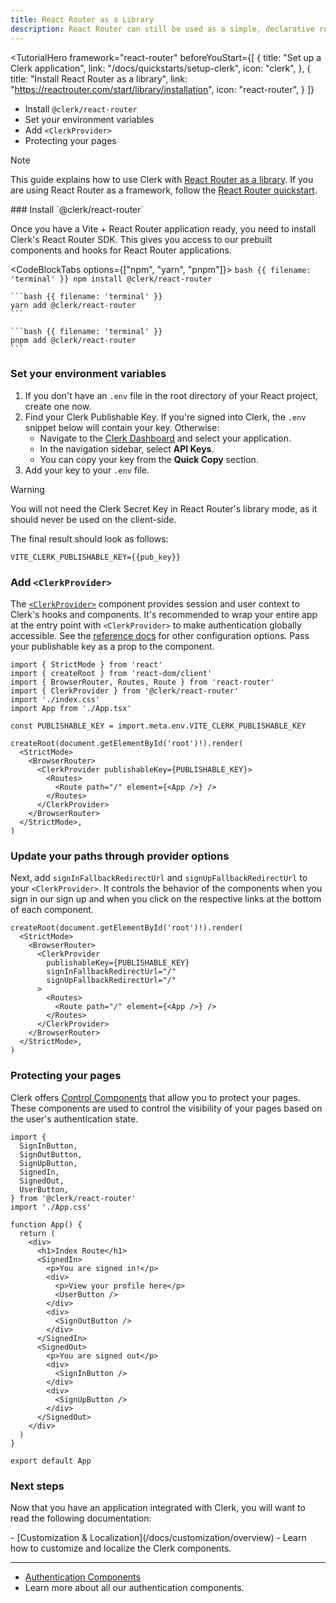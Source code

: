 ```yaml
---
title: React Router as a Library
description: React Router can still be used as a simple, declarative routing library and Clerk supports the Single Page Apps mode.
---
```


<TutorialHero
  framework="react-router"
  beforeYouStart={[
    {
      title: "Set up a Clerk application",
      link: "/docs/quickstarts/setup-clerk",
      icon: "clerk",
    },
    {
      title: "Install React Router as a library",
      link: "https://reactrouter.com/start/library/installation",
      icon: "react-router",
    }
  ]}
>
  - Install `@clerk/react-router`
  - Set your environment variables
  - Add `<ClerkProvider>`
  - Protecting your pages
</TutorialHero>

> [!NOTE]
> This guide explains how to use Clerk with [React Router as a library](https://reactrouter.com/start/library/installation).
> If you are using React Router as a framework, follow the [React Router quickstart](/docs/quickstarts/react-router).

<Steps>
  ### Install `@clerk/react-router`

  Once you have a Vite + React Router application ready, you need to install Clerk's React Router SDK. This gives you access to our prebuilt components and hooks for React Router applications.

  <CodeBlockTabs options={["npm", "yarn", "pnpm"]}>
    ```bash {{ filename: 'terminal' }}
    npm install @clerk/react-router
    ```

    ```bash {{ filename: 'terminal' }}
    yarn add @clerk/react-router
    ```

    ```bash {{ filename: 'terminal' }}
    pnpm add @clerk/react-router
    ```
  </CodeBlockTabs>

  ### Set your environment variables

  1. If you don't have an `.env` file in the root directory of your React project, create one now.
  1. Find your Clerk Publishable Key. If you're signed into Clerk, the `.env` snippet below will contain your key. Otherwise:
     - Navigate to the [Clerk Dashboard](https://dashboard.clerk.com/last-active?path=api-keys) and select your application.
     - In the navigation sidebar, select **API Keys**.
     - You can copy your key from the **Quick Copy** section.
  1. Add your key to your `.env` file.

  > [!WARNING]
  > You will not need the Clerk Secret Key in React Router's library mode, as it should never be used on the client-side.

  The final result should look as follows:

  ```env {{ filename: '.env' }}
  VITE_CLERK_PUBLISHABLE_KEY={{pub_key}}
  ```

  ### Add `<ClerkProvider>`

  The [`<ClerkProvider>`](/docs/components/clerk-provider) component provides session and user context to Clerk's hooks and components. It's recommended to wrap your entire app at the entry point with `<ClerkProvider>` to make authentication globally accessible. See the [reference docs](/docs/components/clerk-provider) for other configuration options. Pass your publishable key as a prop to the component.

  ```tsx {{ filename: 'src/main.tsx', mark: [4, 8, [13, 17]] }}
  import { StrictMode } from 'react'
  import { createRoot } from 'react-dom/client'
  import { BrowserRouter, Routes, Route } from 'react-router'
  import { ClerkProvider } from '@clerk/react-router'
  import './index.css'
  import App from './App.tsx'

  const PUBLISHABLE_KEY = import.meta.env.VITE_CLERK_PUBLISHABLE_KEY

  createRoot(document.getElementById('root')!).render(
    <StrictMode>
      <BrowserRouter>
        <ClerkProvider publishableKey={PUBLISHABLE_KEY}>
          <Routes>
            <Route path="/" element={<App />} />
          </Routes>
        </ClerkProvider>
      </BrowserRouter>
    </StrictMode>,
  )
  ```

  ### Update your paths through provider options

  Next, add `signInFallbackRedirectUrl` and `signUpFallbackRedirectUrl` to your `<ClerkProvider>`. It controls the behavior of the components when you sign in our sign up and when you click on the respective links at the bottom of each component.

  ```tsx {{ filename: 'src/main.tsx', mark: [6, 7] }}
  createRoot(document.getElementById('root')!).render(
    <StrictMode>
      <BrowserRouter>
        <ClerkProvider
          publishableKey={PUBLISHABLE_KEY}
          signInFallbackRedirectUrl="/"
          signUpFallbackRedirectUrl="/"
        >
          <Routes>
            <Route path="/" element={<App />} />
          </Routes>
        </ClerkProvider>
      </BrowserRouter>
    </StrictMode>,
  )
  ```

  ### Protecting your pages

  Clerk offers [Control Components](/docs/components/overview) that allow you to protect your pages. These components are used to control the visibility of your pages based on the user's authentication state.

  ```tsx {{ filename: 'src/App.tsx' }}
  import {
    SignInButton,
    SignOutButton,
    SignUpButton,
    SignedIn,
    SignedOut,
    UserButton,
  } from '@clerk/react-router'
  import './App.css'

  function App() {
    return (
      <div>
        <h1>Index Route</h1>
        <SignedIn>
          <p>You are signed in!</p>
          <div>
            <p>View your profile here</p>
            <UserButton />
          </div>
          <div>
            <SignOutButton />
          </div>
        </SignedIn>
        <SignedOut>
          <p>You are signed out</p>
          <div>
            <SignInButton />
          </div>
          <div>
            <SignUpButton />
          </div>
        </SignedOut>
      </div>
    )
  }

  export default App
  ```
</Steps>

### Next steps

Now that you have an application integrated with Clerk, you will want to read the following documentation:

<Cards>
  - [Customization & Localization](/docs/customization/overview)
  - Learn how to customize and localize the Clerk components.

  ---

  - [Authentication Components](/docs/components/authentication/sign-in)
  - Learn more about all our authentication components.
</Cards>
